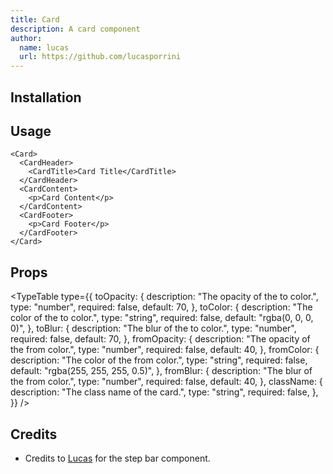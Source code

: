```yaml
---
title: Card
description: A card component
author:
  name: lucas
  url: https://github.com/lucasporrini
---
```


<ComponentPreview name="card-demo" />

## Installation

<ComponentInstallation name="card" />

## Usage

```tsx
<Card>
  <CardHeader>
    <CardTitle>Card Title</CardTitle>
  </CardHeader>
  <CardContent>
    <p>Card Content</p>
  </CardContent>
  <CardFooter>
    <p>Card Footer</p>
  </CardFooter>
</Card>
```

## Props

<TypeTable
  type={{
    toOpacity: {
      description: "The opacity of the to color.",
      type: "number",
      required: false,
      default: 70,
    },
    toColor: {
      description: "The color of the to color.",
      type: "string",
      required: false,
      default: "rgba(0, 0, 0, 0)",
    },
    toBlur: {
      description: "The blur of the to color.",
      type: "number",
      required: false,
      default: 70,
    },
    fromOpacity: {
      description: "The opacity of the from color.",
      type: "number",
      required: false,
      default: 40,
    },
    fromColor: {
      description: "The color of the from color.",
      type: "string",
      required: false,
      default: "rgba(255, 255, 255, 0.5)",
    },
    fromBlur: {
      description: "The blur of the from color.",
      type: "number",
      required: false,
      default: 40,
    },
    className: {
      description: "The class name of the card.",
      type: "string",
      required: false,
    },
  }}
/>

## Credits

- Credits to [Lucas](https://github.com/lucasporrini) for the step bar component.
